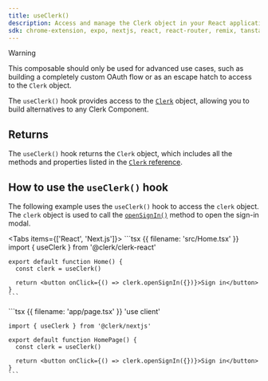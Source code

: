 ```yaml
---
title: useClerk()
description: Access and manage the Clerk object in your React application with Clerk's useClerk() hook.
sdk: chrome-extension, expo, nextjs, react, react-router, remix, tanstack-start
---
```


> [!WARNING]
> This composable should only be used for advanced use cases, such as building a completely custom OAuth flow or as an escape hatch to access to the `Clerk` object.

The `useClerk()` hook provides access to the [`Clerk`](/docs/references/javascript/clerk) object, allowing you to build alternatives to any Clerk Component.

## Returns

The `useClerk()` hook returns the `Clerk` object, which includes all the methods and properties listed in the [`Clerk` reference](/docs/references/javascript/clerk).

## How to use the `useClerk()` hook

The following example uses the `useClerk()` hook to access the `clerk` object. The `clerk` object is used to call the [`openSignIn()`](/docs/references/javascript/clerk#sign-in) method to open the sign-in modal.

<Tabs items={['React', 'Next.js']}>
  <Tab>
    ```tsx {{ filename: 'src/Home.tsx' }}
    import { useClerk } from '@clerk/clerk-react'

    export default function Home() {
      const clerk = useClerk()

      return <button onClick={() => clerk.openSignIn({})}>Sign in</button>
    }
    ```
  </Tab>

  <Tab>
    ```tsx {{ filename: 'app/page.tsx' }}
    'use client'

    import { useClerk } from '@clerk/nextjs'

    export default function HomePage() {
      const clerk = useClerk()

      return <button onClick={() => clerk.openSignIn({})}>Sign in</button>
    }
    ```
  </Tab>
</Tabs>
